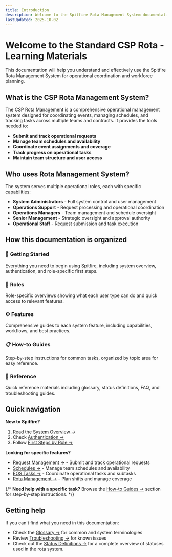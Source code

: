 ```yaml
---
title: Introduction
description: Welcome to the Spitfire Rota Management System documentation
lastUpdated: 2025-10-02
---
```




# Welcome to the Standard CSP Rota - Learning Materials


This documentation will help you understand and effectively use the Spitfire Rota Management System for operational coordination and workforce planning.

## What is the CSP Rota Management System?

The CSP Rota Management is a comprehensive operational management system designed for coordinating events, managing schedules, and tracking tasks across multiple teams and contracts. It provides the tools needed to:

- **Submit and track operational requests**
- **Manage team schedules and availability**
- **Coordinate event assignments and coverage**
- **Track progress on operational tasks**
- **Maintain team structure and user access**

## Who uses Rota Management System?

The system serves multiple operational roles, each with specific capabilities:

- <Badge text="Admin" variant="danger" /> **System Administrators** - Full system control and user management
- <Badge text="Operations Support" variant="caution" /> **Operations Support** - Request processing and operational coordination
- <Badge text="Operations Manager" variant="success" /> **Operations Managers** - Team management and schedule oversight
- <Badge text="COO" variant="tip" /> **Senior Management** - Strategic oversight and approval authority
- <Badge text="Operational Staff" variant="note" /> **Operational Staff** - Request submission and task execution

## How this documentation is organized

### 🚀 **Getting Started**
Everything you need to begin using Spitfire, including system overview, authentication, and role-specific first steps.

### 👥 **Roles**
Role-specific overviews showing what each user type can do and quick access to relevant features.

### ⚙️ **Features**
Comprehensive guides to each system feature, including capabilities, workflows, and best practices.

### 📋 **How-to Guides**
Step-by-step instructions for common tasks, organized by topic area for easy reference.

### 📖 **Reference**
Quick reference materials including glossary, status definitions, FAQ, and troubleshooting guides.

## Quick navigation

**New to Spitfire?**
1. Read the [System Overview →](/getting-started/system-overview)
2. Check [Authentication →](/getting-started/authentication)
3. Follow [First Steps by Role →](/getting-started/first-steps)

**Looking for specific features?**
- [Request Management →](/features/management/request-management) - Submit and track operational requests
- [Schedules →](/features/scheduling/schedules) - Manage team schedules and availability
- [EOS Tasks →](/features/management/eos-actions) - Coordinate operational tasks and subtasks
- [Rota Management →](/features/scheduling/rota-management) - Plan shifts and manage coverage

{/* **Need help with a specific task?**
Browse the [How-to Guides →](/how-to-guides/) section for step-by-step instructions. */}

## Getting help

If you can't find what you need in this documentation:

- Check the [Glossary →](/references/glossary) for common and system terminologies
- Review [Troubleshooting →](/references/troubleshooting) for known issues
- Check out the [Status Definitions →](/references/status-definitions) for a complete overview of statuses used in the rota system.


